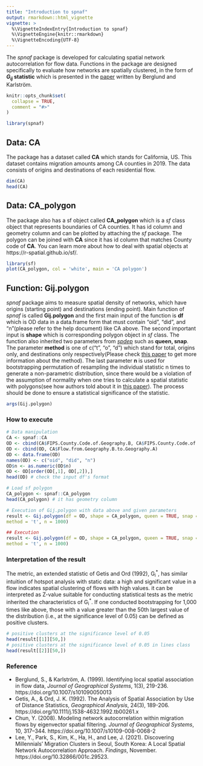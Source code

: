 ```yaml
---
title: "Introduction to spnaf"
output: rmarkdown::html_vignette
vignette: >
  %\VignetteIndexEntry{Introduction to spnaf}
  %\VignetteEngine{knitr::rmarkdown}
  %\VignetteEncoding{UTF-8}
---
```


The _spnaf_ package is developed for calculating spatial network autocorrelation for flow data. Functions in the package are designed specifically to evaluate how networks are spatially clustered, in the form of **$G_{ij}$ statistic** which is presented in the [paper](https://link.springer.com/article/10.1007/s101090050013) written by Berglund and Karlström.  


```r
knitr::opts_chunk$set(
  collapse = TRUE,
  comment = "#>"
)
```

```r
library(spnaf)
```

## Data: CA
The package has a dataset called **CA** which stands for California, US. This dataset contains migration amounts among CA counties in 2019. The data consists of origins and destinations of each residential flow.  
```r
dim(CA)
head(CA)
```

## Data: CA_polygon
The package also has a sf object called **CA_polygon** which is a *sf* class object that represents boundaries of CA counties. It has id column and geometry column and can be plotted by attaching the *sf* package. The polygon can be joined with **CA** since it has id column that matches County code of **CA**. You can learn more about how to deal with spatial objects at https://r-spatial.github.io/sf/.

```r
library(sf)
plot(CA_polygon, col = 'white', main = 'CA polygon')
```

## Function: Gij.polygon
*spnaf* package aims to measure spatial density of networks, which have origins (starting point) and destinations (ending point). Main function of *spnaf* is called **Gij.polygon** and the first main input of the function is **df** which is OD data in a data.frame form that must contain "oid", "did", and "n"(please refer to the help document) like CA above. The second important input is **shape** which is corresponding polygon object in *sf* class. The function also inherited two parameters from [_spdep_](https://r-spatial.github.io/spdep/) such as **queen, snap**. The parameter **method** is one of c("t", "o", "d") which stand for total, origins only, and destinations only respectively(Please check [this paper](https://link.springer.com/article/10.1007/s10109-008-0068-2) to get more information about the method). The last parameter **n** is used for bootstrapping permutation of resampling the individual statistic n times to generate a non-parametric distribution, since there would be a violation of the assumption of normality when one tries to calculate a spatial statistic with polygons(see how authors told about it in [this paper]()). The process should be done to ensure a statistical significance of the statistic.

```r
args(Gij.polygon)
```

### How to execute
```r
# Data manipulation
CA <- spnaf::CA
OD <- cbind(CA$FIPS.County.Code.of.Geography.B, CA$FIPS.County.Code.of.Geography.A)
OD <- cbind(OD, CA$Flow.from.Geography.B.to.Geography.A)
OD <- data.frame(OD)
names(OD) <- c("oid", "did", "n")
OD$n <- as.numeric(OD$n)
OD <- OD[order(OD[,1], OD[,2]),]
head(OD) # check the input df's format

# Load sf polygon
CA_polygon <- spnaf::CA_polygon
head(CA_polygon) # it has geometry column

# Execution of Gij.polygon with data above and given parameters
result <- Gij.polygon(df = OD, shape = CA_polygon, queen = TRUE, snap = 1,
method = 't', n = 1000)

## Execution
result <- Gij.polygon(df = OD, shape = CA_polygon, queen = TRUE, snap = 1,
method = 't', n = 1000)
```

### Interpretation of the result
The metric, an extended statistic of Getis and Ord (1992), G~i~^\*^, has similar intuition of hotspot analysis with static data: a high and significant value in a flow indicates spatial clustering of flows with high values. it can be interpreted as Z-value suitable for conducting statistical tests as the metric inherited the characteristics of G~i~^\*^. If one conducted bootstrapping for 1,000 times like above, those with a value greater than the 50th largest value of the distribution (i.e., at the significance level of 0.05) can be defined as positive clusters.

```r
# positive clusters at the significance level of 0.05
head(result[[1]][50,])
# positive clusters at the significance level of 0.05 in lines class
head(result[[2]][50,])
```


### Reference
* Berglund, S., & Karlström, A. (1999). Identifying local spatial association in flow data, *Journal of Geographical Systems*, 1(3), 219-236. https://doi.org/10.1007/s101090050013  
* Getis, A., & Ord, J. K. (1992). The Analysis of Spatial Association by Use of Distance Statistics, *Geographical Analysis*, 24(3), 189-206. https://doi.org/10.1111/j.1538-4632.1992.tb00261.x  
* Chun, Y. (2008). Modeling network autocorrelation within migration flows by eigenvector spatial filtering. *Journal of Geographical Systems*, 10, 317–344. https://doi.org/10.1007/s10109-008-0068-2  
* Lee, Y., Park, S., Kim, K., Ha, H., and Lee, J. (2021). Discovering Millennials' Migration Clusters in Seoul, South Korea: A Local Spatial Network Autocorrelation Approach. *Findings*, November. https://doi.org/10.32866/001c.29523.
